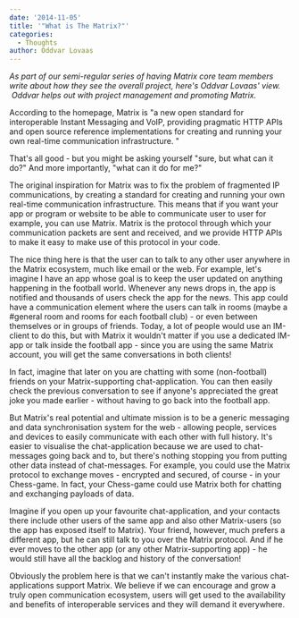 ```yaml
---
date: '2014-11-05'
title: '"What is The Matrix?"'
categories:
  - Thoughts
author: Oddvar Lovaas
---
```


<em>As part of our semi-regular series of having Matrix core team members write about how they see the overall project, here's Oddvar Lovaas' view.  Oddvar helps out with project management and promoting Matrix.</em>

According to the homepage, Matrix is "a new open standard for interoperable Instant Messaging and VoIP, providing pragmatic HTTP APIs and open source reference implementations for creating and running your own real-time communication infrastructure. "

That's all good - but you might be asking yourself "sure, but what can it do?" And more importantly, "what can it do for me?"

The original inspiration for Matrix was to fix the problem of fragmented IP communications, by creating a standard for creating and running your own real-time communication infrastructure. This means that if you want your app or program or website to be able to communicate user to user for example, you can use Matrix. Matrix is the protocol through which your communication packets are sent and received, and we provide HTTP APIs to make it easy to make use of this protocol in your code.

The nice thing here is that the user can to talk to any other user anywhere in the Matrix ecosystem, much like email or the web. For example, let's imagine I have an app whose goal is to keep the user updated on anything happening in the football world. Whenever any news drops in, the app is notified and thousands of users check the app for the news. This app could have a communication element where the users can talk in rooms (maybe a #general room and rooms for each football club) - or even between themselves or in groups of friends. Today, a lot of people would use an IM-client to do this, but with Matrix it wouldn't matter if you use a dedicated IM-app or talk inside the football app - since you are using the same Matrix account, you will get the same conversations in both clients!

In fact, imagine that later on you are chatting with some (non-football) friends on your Matrix-supporting chat-application. You can then easily check the previous conversation to see if anyone's appreciated the great joke you made earlier - without having to go back into the football app.

But Matrix's real potential and ultimate mission is to be a generic messaging and data synchronisation system for the web - allowing people, services and devices to easily communicate with each other with full history. It's easier to visualise the chat-application because we are used to chat-messages going back and to, but there's nothing stopping you from putting other data instead of chat-messages. For example, you could use the Matrix protocol to exchange moves - encrypted and secured, of course - in your Chess-game. In fact, your Chess-game could use Matrix both for chatting and exchanging payloads of data.

Imagine if you open up your favourite chat-application, and your contacts there include other users of the same app and also other Matrix-users (so the app has exposed itself to Matrix). Your friend, however, much prefers a different app, but he can still talk to you over the Matrix protocol. And if he ever moves to the other app (or any other Matrix-supporting app) - he would still have all the backlog and history of the conversation!

Obviously the problem here is that we can't instantly make the various chat-applications support Matrix. We believe if we can encourage and grow a truly open communication ecosystem, users will get used to the availability and benefits of interoperable services and they will demand it everywhere.